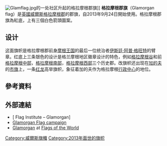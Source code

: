 {{Infobox flag
| Name = Glamorgan
| Article = 
| Type = 
| Image = Glamorgan Flag.svg
| Nickname = 
| Morenicks = 
| Use = 
| Symbol = 
| Proportion = 3:5
| Adoption = [[2013年|2013年]][[9月24日|9月24日]]
| Design = 
| Designer = 
}}
[[File:Glamflag.jpg|thumb]]的一处社区升起的格拉摩根郡旗]]
'''格拉摩根郡旗'''（Glamorgan flag）是[[英國|英國]][[威爾斯|威爾斯]][[格拉摩根郡|格拉摩根郡]]的郡旗，自2013年9月24日開始使用。格拉摩根郡旗為紅底，上有三個白色箭頭圖案。

==设计==

这面旗帜是格拉摩根郡前身[[摩根王国|摩根王国]]的最后一位统治者[[伊斯廷·阿普·格旺特|伊斯廷·阿普·格旺特]]的臂章。红底上三条银色{{link-en|V型标记|Chevron (insignia)}}的设计是格兰摩根地区徽章设计的特色，例如[[格拉摩根谷|格拉摩根谷]]和前[[格拉摩根中部|格拉摩根中部]]，[[格拉摩根南部|格拉摩根南部]]，[[格拉摩根西部|格拉摩根西部]]三个历史郡。改旗帜还出现在[[加的夫|加的夫]]的[[市旗|市旗]]上，一条[[红龙|红龙]]高举旗帜，象征着加的夫作为格拉摩根[[行政中心|行政中心]]的地位。

==參考資料==
{{reflist}}
==外部連結==
*[{{Flag Institute|Glamorgan}} Flag Institute – Glamorgan]
*[http://facebook.com/GlamorganFlag Glamorgan Flag campaign] {{Wayback|url=http://facebook.com/GlamorganFlag |date=20200824001304 }}
*[http://www.crwflags.com/fotw/flags/gb-w-gla.html Glamorgan] {{Wayback|url=http://www.crwflags.com/fotw/flags/gb-w-gla.html |date=20201202193118 }} at [[Flags_of_the_World|Flags of the World]]
[[Category:威爾斯旗幟|Category:威爾斯旗幟]]
[[Category:2013年面世的旗帜|Category:2013年面世的旗帜]]